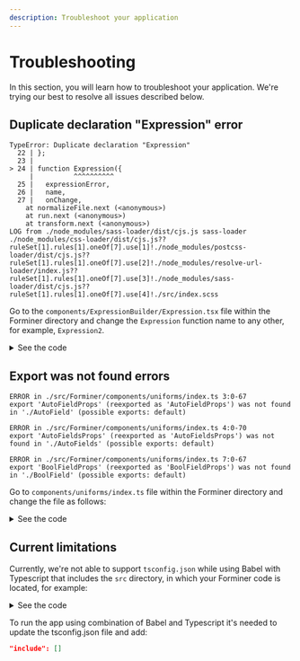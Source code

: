 ```yaml
---
description: Troubleshoot your application
---
```


# Troubleshooting

In this section, you will learn how to troubleshoot your application.
We're trying our best to resolve all issues described below.

## Duplicate declaration "Expression" error

```shell
TypeError: Duplicate declaration "Expression"
  22 | };
  23 |
> 24 | function Expression({
     |          ^^^^^^^^^^
  25 |   expressionError,
  26 |   name,
  27 |   onChange,
    at normalizeFile.next (<anonymous>)
    at run.next (<anonymous>)
    at transform.next (<anonymous>)
LOG from ./node_modules/sass-loader/dist/cjs.js sass-loader ./node_modules/css-loader/dist/cjs.js??ruleSet[1].rules[1].oneOf[7].use[1]!./node_modules/postcss-loader/dist/cjs.js??ruleSet[1].rules[1].oneOf[7].use[2]!./node_modules/resolve-url-loader/index.js??ruleSet[1].rules[1].oneOf[7].use[3]!./node_modules/sass-loader/dist/cjs.js??ruleSet[1].rules[1].oneOf[7].use[4]!./src/index.scss

```

Go to the `components/ExpressionBuilder/Expression.tsx` file within the Forminer directory and change the `Expression` function name to any other, for example, `Expression2`.

<details><summary>See the code</summary>

    ```tsx
    function Expression2({
        expressionError,
        name,
        onChange,
        setExpressionError,
        translations,
        value,
    }: ExpressionProps) {}
    const { model } = useForm<{ schema?: FieldType[] }>();
    // ...
    }

    ```

    ```tsx
    export const ExpressionField = connectField<ExpressionProps>(Expression2, {
        initialValue: false,
    });
    ```

</details>

## Export was not found errors

```shell
ERROR in ./src/Forminer/components/uniforms/index.ts 3:0-67
export 'AutoFieldProps' (reexported as 'AutoFieldProps') was not found in './AutoField' (possible exports: default)

ERROR in ./src/Forminer/components/uniforms/index.ts 4:0-70
export 'AutoFieldsProps' (reexported as 'AutoFieldsProps') was not found in './AutoFields' (possible exports: default)

ERROR in ./src/Forminer/components/uniforms/index.ts 7:0-67
export 'BoolFieldProps' (reexported as 'BoolFieldProps') was not found in './BoolField' (possible exports: default)
```

Go to `components/uniforms/index.ts` file within the Forminer directory and change the file as follows:

<details><summary>See the code</summary>

    ```tsx
    export { default as AutoField } from './AutoField';
    export type { AutoFieldProps } from './AutoField';
    export { default as AutoFields } from './AutoFields';
    export type { AutoFieldsProps } from './AutoFields';
    export { default as AutoForm } from './AutoForm';
    export { default as BaseForm } from './BaseForm';
    export { default as BoolField } from './BoolField';
    export type { BoolFieldProps } from './BoolField';
    export { default as DateField } from './DateField';
    export type { DateFieldProps } from './DateField';
    export { default as ErrorField } from './ErrorField';
    export type { ErrorFieldProps } from './ErrorField';
    export { default as ErrorsField } from './ErrorsField';
    export type { ErrorsFieldProps } from './ErrorsField';
    export { default as HiddenField } from './HiddenField';
    export type { HiddenFieldProps } from './HiddenField';
    export { default as ListAddField } from './ListAddField';
    export type { ListAddFieldProps } from './ListAddField';
    export { default as ListDelField } from './ListDelField';
    export type { ListDelFieldProps } from './ListDelField';
    export { default as ListField } from './ListField';
    export type { ListFieldProps } from './ListField';
    export { default as ListItemField } from './ListItemField';
    export type { ListItemProps } from './ListItemField';
    export { default as LongTextField } from './LongTextField';
    export type { LongTextFieldProps } from './LongTextField';
    export { default as NestField } from './NestField';
    export type { NestFieldProps } from './NestField';
    export { default as NumField } from './NumField';
    export type { NumFieldProps } from './NumField';
    export { default as QuickForm } from './QuickForm';
    export { default as RadioField } from './RadioField';
    export type { RadioFieldProps } from './RadioField';
    export { default as SelectField } from './SelectField';
    export type { SelectFieldProps } from './SelectField';
    export { default as SubmitField } from './SubmitField';
    export type { SubmitFieldProps } from './SubmitField';
    export { default as TextField } from './TextField';
    export type { TextFieldProps } from './TextField';
    export { default as ValidatedForm } from './ValidatedForm';
    export { default as ValidatedQuickForm } from './ValidatedQuickForm';
    ```

</details>

## Current limitations

Currently, we're not able to support `tsconfig.json` while using Babel with Typescript that includes the `src` directory, in which your Forminer code is located, for example:

<details><summary>See the code</summary>

    ```json
    {
        "compilerOptions": {
        "target": "es2019",
        "lib": ["dom", "dom.iterable", "es2019"],
        "allowJs": true,
        "skipLibCheck": true,
        "esModuleInterop": true,
        "allowSyntheticDefaultImports": true,
        "strict": true,
        "forceConsistentCasingInFileNames": true,
        "noFallthroughCasesInSwitch": true,
        "module": "commonjs",
        "moduleResolution": "node",
        "resolveJsonModule": true,
        "isolatedModules": true,
        "noEmit": true,
        "jsx": "react-jsx"
    },
        "include": ["src/**/*"]
    }
    ```

</details>

To run the app using combination of Babel and Typescript it's needed to update the tsconfig.json file and add:

```json
"include": []
```
